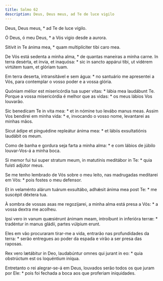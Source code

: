 ```yaml
---
title: Salmo 62
description: Deus, Deus meus, ad Te de luce vigilo
---
```


<div class="side-by-side not-content">

Deus, Deus meus, * ad Te de luce vígilo.

Ó Deus, ó meu Deus, * a Vós vigio desde a aurora.

Sitívit in Te ánima mea, * quam multiplíciter tibi caro mea.

De Vós está sedenta a minha alma, * de quantas maneiras a minha carne.
  In terra desérta, et ínvia, et inaquósa: * sic in sancto appárui tibi, ut
    vidérem virtútem tuam, et glóriam tuam.

Em terra deserta, intransitável e sem água: * no santuário me apresentei a
    Vós, para contemplar o vosso poder e a vossa glória.

Quóniam mélior est misericórdia tua super vitas: * lábia mea laudábunt Te.
  Porque a vossa misericórdia é melhor que as vidas: * os meus lábios Vos
    louvarão.

Sic benedícam Te in vita mea: * et in nómine tuo levábo manus meas.
  Assim Vos bendirei em minha vida: * e, invocando o vosso nome, levantarei as
    minhas mãos.

Sicut ádipe et pinguédine repleátur ánima mea: * et lábiis exsultatiónis
    laudábit os meum.

Como de banha e gordura seja farta a minha alma: * e com lábios de júbilo
    louvar-Vos-á a minha boca.

Si memor fui tui super stratum meum, in matutínis meditábor in Te: * quia
    fuísti adjútor meus.

Se me tenho lembrado de Vós sobre o meu leito, nas madrugadas meditarei em
    Vós: * pois fostes o meu defensor.

Et in velaménto alárum tuárum exsultábo, adhǽsit ánima mea post Te: * me
    suscépit déxtera tua.

À sombra de vossas asas me regozijarei, a minha alma está presa a Vós: * a
    vossa dextra me acolheu.

Ipsi vero in vanum quæsiérunt ánimam meam, introíbunt in inferióra terræ: *
    tradéntur in manus gládii, partes vúlpium erunt.

Eles em vão procuraram tirar-me a vida, entrarão nas profundidades da terra:
    * serão entregues ao poder da espada e virão a ser presa das raposas.

Rex vero lætábitur in Deo, laudabúntur omnes qui jurant in eo: * quia
    obstrúctum est os loquéntium iníqua.

Entretanto o rei alegrar-se-á em Deus, louvados serão todos os que juram por
    Ele: * pois foi fechada a boca aos que proferiam iniquidades.

</div>
